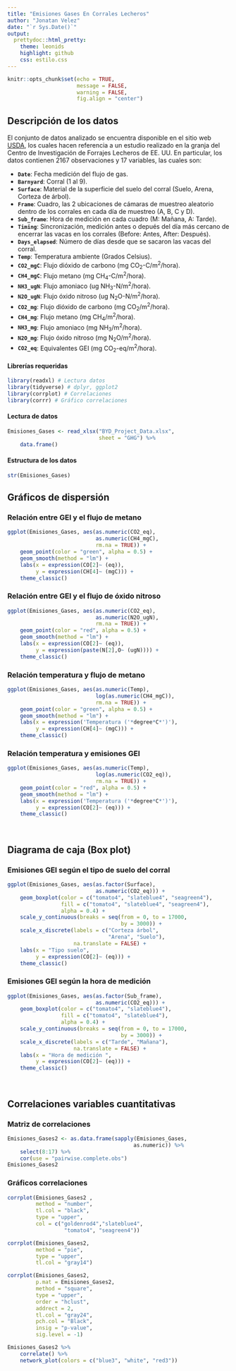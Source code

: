 ---
title: "Emisiones Gases En Corrales Lecheros"
author: "Jonatan Velez"
date: "`r Sys.Date()`"
output:
  prettydoc::html_pretty:
    theme: leonids
    highlight: github
    css: estilo.css
---


```{r setup, include=FALSE}
knitr::opts_chunk$set(echo = TRUE,
                      message = FALSE,
                      warning = FALSE,
                      fig.align = "center")
``` 

## Descripción de los datos

El conjunto de datos analizado se encuentra disponible en el sitio web [USDA](https://data.nal.usda.gov/dataset/data-gas-emissions-dairy-barnyards), los cuales hacen referencia a un estudio realizado en la granja del Centro de Investigación de Forrajes Lecheros de EE. UU. En particular, los datos contienen 2167 observaciones y 17 variables, las cuales son:

 * **`Date`**: Fecha medición del flujo de gas.
 * **`Barnyard`**: Corral (1 al 9).
 * **`Surface`**: Material de la superficie del suelo del corral (Suelo, Arena, Corteza de árbol).
  * **`Frame`**: Cuadro, las 2 ubicaciones de cámaras de muestreo aleatorio dentro de los corrales en cada día de muestreo (A, B, C y D).
 * **`Sub_frame`**: Hora de medición en cada cuadro (M: Mañana, A: Tarde).
 * **`Timing`**: Sincronización, medición antes o depués del día más cercano de encerrar las vacas en los corrales (Before: Antes, After: Después).
  * **`Days_elapsed`**: Número de días desde que se sacaron las vacas del corral.
  * **`Temp`**: Temperatura ambiente (Grados Celsius).
  * **`CO2_mgC`**: Flujo dióxido de carbono (mg CO~2~-C/m^2^/hora).
  * **`CH4_mgC`**: Flujo metano (mg CH~4~-C/m^2^/hora).
  * **`NH3_ugN`**: Flujo amoniaco (ug NH~3~-N/m^2^/hora).
  * **`N2O_ugN`**: Flujo óxido nitroso (ug N~2~O-N/m^2^/hora).
  * **`CO2_mg`**: Flujo dióxido de carbono (mg CO~2~/m^2^/hora).
  * **`CH4_mg`**: Flujo metano (mg CH~4~/m^2^/hora).
  * **`NH3_mg`**: Flujo amoniaco (mg NH~3~/m^2^/hora).
  * **`N2O_mg`**: Flujo óxido nitroso (mg N~2~O/m^2^/hora).
  * **`CO2_eq`**: Equivalentes GEI (mg CO~2~-eq/m^2^/hora).
  
  
#### Librerías requeridas
```{r}
library(readxl) # Lectura datos
library(tidyverse) # dplyr, ggplot2
library(corrplot) # Correlaciones
library(corrr) # Gráfico correlaciones
```

#### Lectura de datos
```{r}
Emisiones_Gases <- read_xlsx("BYD_Project_Data.xlsx",
                             sheet = "GHG") %>%
    data.frame()
```


#### Estructura de los datos
```{r}
str(Emisiones_Gases)
```


## Gráficos de dispersión


### Relación entre GEI y el flujo de metano
```{r}
ggplot(Emisiones_Gases, aes(as.numeric(CO2_eq),
                            as.numeric(CH4_mgC),
                            rm.na = TRUE)) +
    geom_point(color = "green", alpha = 0.5) +
    geom_smooth(method = "lm") +
    labs(x = expression(CO[2]~ (eq)), 
         y = expression(CH[4]~ (mgC))) + 
    theme_classic()
```


### Relación entre GEI y el flujo de óxido nitroso
```{r}
ggplot(Emisiones_Gases, aes(as.numeric(CO2_eq),
                            as.numeric(N2O_ugN),
                            rm.na = TRUE)) +
    geom_point(color = "red", alpha = 0.5) +
    geom_smooth(method = "lm") +
    labs(x = expression(CO[2]~ (eq)), 
         y = expression(paste(N[2],O~ (ugN)))) + 
    theme_classic()
```

### Relación temperatura y flujo de metano
```{r}
ggplot(Emisiones_Gases, aes(as.numeric(Temp),
                            log(as.numeric(CH4_mgC)),
                            rm.na = TRUE)) +
    geom_point(color = "green", alpha = 0.5) +
    geom_smooth(method = "lm") +
    labs(x = expression('Temperatura ('*degree*C*')'), 
         y = expression(CH[4]~ (mgC))) + 
    theme_classic()
```

                      
### Relación temperatura y emisiones GEI
```{r}
ggplot(Emisiones_Gases, aes(as.numeric(Temp),
                            log(as.numeric(CO2_eq)),
                            rm.na = TRUE)) +
    geom_point(color = "red", alpha = 0.5) +
    geom_smooth(method = "lm") +
    labs(x = expression('Temperatura ('*degree*C*')'), 
         y = expression(CO[2]~ (eq))) + 
    theme_classic()
```

<br>

## Diagrama de caja (Box plot)

### Emisiones GEI según el tipo de suelo del corral
```{r}
ggplot(Emisiones_Gases, aes(as.factor(Surface),
                            as.numeric(CO2_eq))) + 
    geom_boxplot(color = c("tomato4", "slateblue4", "seagreen4"),
                 fill = c("tomato4", "slateblue4", "seagreen4"), 
                 alpha = 0.4) +
    scale_y_continuous(breaks = seq(from = 0, to = 17000,
                                    by = 3000)) +
    scale_x_discrete(labels = c("Corteza árbol",
                                "Arena", "Suelo"),
                     na.translate = FALSE) +
    labs(x = "Tipo suelo", 
         y = expression(CO[2]~ (eq))) + 
    theme_classic()
```

### Emisiones GEI según la hora de medición
```{r}
ggplot(Emisiones_Gases, aes(as.factor(Sub_frame),
                            as.numeric(CO2_eq))) + 
    geom_boxplot(color = c("tomato4", "slateblue4"),
                 fill = c("tomato4", "slateblue4"), 
                 alpha = 0.4) +
    scale_y_continuous(breaks = seq(from = 0, to = 17000,
                                    by = 3000)) +
    scale_x_discrete(labels = c("Tarde", "Mañana"),
                     na.translate = FALSE) +
    labs(x = "Hora de medición ", 
         y = expression(CO[2]~ (eq))) + 
    theme_classic()
```

<br>

## Correlaciones variables cuantitativas

### Matriz de correlaciones
```{r}
Emisiones_Gases2 <- as.data.frame(sapply(Emisiones_Gases,
                                        as.numeric)) %>% 
    select(8:17) %>% 
    cor(use = "pairwise.complete.obs")
Emisiones_Gases2
```

### Gráficos correlaciones
```{r}
corrplot(Emisiones_Gases2 ,
         method = "number",
         tl.col = "black",
         type = "upper",
         col = c("goldenrod4","slateblue4",
                  "tomato4", "seagreen4"))
```


```{r}
corrplot(Emisiones_Gases2, 
         method = "pie", 
         type = "upper",
         tl.col = "gray14")
```


```{r}
corrplot(Emisiones_Gases2,
         p.mat = Emisiones_Gases2,
         method = "square",
         type = "upper",
         order = "hclust",
         addrect = 2,
         tl.col = "gray24",
         pch.col = "Black",
         insig = "p-value",
         sig.level = -1)
```

```{r}
Emisiones_Gases2 %>%
    correlate() %>% 
    network_plot(colors = c("blue3", "white", "red3"))
```










